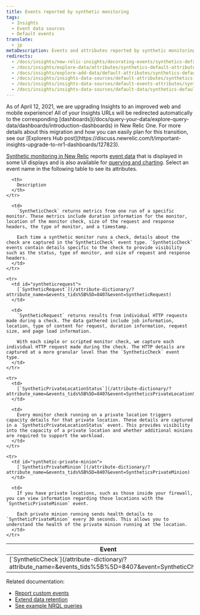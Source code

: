 ```yaml
---
title: Events reported by synthetic monitoring
tags:
  - Insights
  - Event data sources
  - Default events
translate:
  - jp
metaDescription: Events and attributes reported by synthetic monitoring in New Relic.
redirects:
  - /docs/insights/new-relic-insights/decorating-events/synthetics-default-attributes-insights
  - /docs/insights/explore-data/attributes/synthetics-default-attributes-insights
  - /docs/insights/explore-add-data/default-attributes/synthetics-default-attributes-insights
  - /docs/insights/insights-data-sources/default-attributes/synthetics-default-attributes-insights
  - /docs/insights/insights-data-sources/default-events-attributes/synthetics-default-events-attributes-insights
  - /docs/insights/insights-data-sources/default-data/synthetics-default-events-insights
---
```


<Callout variant="important">
  As of April 12, 2021, we are upgrading Insights to an improved web and mobile experience! All of your Insights URLs will be redirected automatically to the corresponding [dashboards](/docs/query-your-data/explore-query-data/dashboards/introduction-dashboards) in New Relic One. For more details about this migration and how you can easily plan for this transition, see our [Explorers Hub post](https://discuss.newrelic.com/t/important-insights-upgrade-to-nr1-dashboards/127823).
</Callout>

[Synthetic monitoring in New Relic](/docs/synthetics/new-relic-synthetics/getting-started/introduction-new-relic-synthetics) reports [event data](https://docs.newrelic.com/docs/using-new-relic/data/understand-data/new-relic-data-types#event-data) that is displayed in some UI displays and is also available for [querying and charting](https://docs.newrelic.com/docs/using-new-relic/data/understand-data/query-new-relic-data). Select an event name in the following table to see its attributes.

<table>
  <thead>
    <tr>
      <th style={{ width: "300px" }}>
        Event
      </th>

      <th>
        Description
      </th>
    </tr>
  </thead>

  <tbody>
    <tr>
      <td id="syntheticcheck-error">
        [`SyntheticCheck`](/attribute-dictionary/?attribute_name=&events_tids%5B%5D=8407&event=SyntheticCheck)
      </td>

      <td>
        `SyntheticCheck` returns metrics from one run of a specific monitor. These metrics include duration information for the monitor, location of the monitor check, size of the request and response headers, the type of monitor, and a timestamp.

        Each time a synthetic monitor runs a check, details about the check are captured in the`SyntheticCheck` event type. `SyntheticCheck` events contain details specific to the check to provide visibility such as the status, type of monitor, and size of request and response headers.
      </td>
    </tr>

    <tr>
      <td id="syntheticrequest">
        [`SyntheticRequest`](/attribute-dictionary/?attribute_name=&events_tids%5B%5D=8407&event=SyntheticRequest)
      </td>

      <td>
        `SyntheticRequest` returns results from individual HTTP requests made during a check. The data gathered include job information, location, type of content for request, duration information, request size, and page load information.

        With each simple or scripted monitor check, we capture each individual HTTP request made during the check. The HTTP details are captured at a more granular level than the `SyntheticCheck` event type.
      </td>
    </tr>

    <tr>
      <td>
        [`SyntheticPrivateLocationStatus`](/attribute-dictionary/?attribute_name=&events_tids%5B%5D=8407&event=SyntheticsPrivateLocationStatus)
      </td>

      <td>
        Every monitor check running on a private location triggers capacity details for that private location. These details are captured in a `SyntheticPrivateLocationStatus` event. This provides visibility into the capacity of a private location and whether additional minions are required to support the workload.
      </td>
    </tr>

    <tr>
      <td id="synthetic-private-minion">
        [`SyntheticPrivateMinion`](/attribute-dictionary/?attribute_name=&events_tids%5B%5D=8407&event=SyntheticsPrivateMinion)
      </td>

      <td>
        If you have private locations, such as those inside your firewall, you can view information regarding those locations with the `SyntheticPrivateMinion` event.

        Each private minion running sends health details to `SyntheticPrivateMinion` every 30 seconds. This allows you to understand the health of the private minion running at the location.
      </td>
    </tr>
  </tbody>
</table>

Related documentation:

* [Report custom events](https://docs.newrelic.com/docs/insights/insights-data-sources/custom-data/report-custom-event-data)
* [Extend data retention](https://docs.newrelic.com/docs/insights/use-insights-ui/manage-account-data/extend-event-data-retention)
* [See example NRQL queries](https://docs.newrelic.com/docs/query-data/nrql-new-relic-query-language/nrql-query-tutorials)
